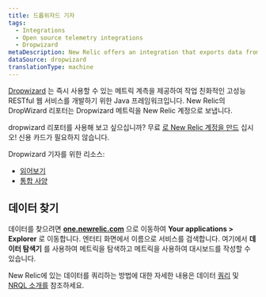 ```yaml
---
title: 드롭위자드 기자
tags:
  - Integrations
  - Open source telemetry integrations
  - Dropwizard
metaDescription: New Relic offers an integration that exports data from your DropWizard and sends it to your New Relic account.
dataSource: dropwizard
translationType: machine
---
```


[Dropwizard](https://www.dropwizard.io/en/latest/) 는 즉시 사용할 수 있는 메트릭 계측을 제공하여 작업 친화적인 고성능 RESTful 웹 서비스를 개발하기 위한 Java 프레임워크입니다. New Relic의 DropWizard 리포터는 Dropwizard 메트릭을 New Relic 계정으로 보냅니다.

dropwizard 리포터를 사용해 보고 싶으십니까? 무료 [로 New Relic 계정을 만드](https://newrelic.com/signup) 십시오! 신용 카드가 필요하지 않습니다.

Dropwizard 기자를 위한 리소스:

* [읽어보기](https://github.com/newrelic/dropwizard-metrics-newrelic)
* [통합 사양](https://github.com/newrelic/newrelic-exporter-specs/tree/master/dropwizard)

## 데이터 찾기

데이터를 찾으려면 **[one.newrelic.com](https://one.newrelic.com/all-capabilities)** 으로 이동하여 **Your applications > Explorer** 로 이동합니다. 엔터티 화면에서 이름으로 서비스를 검색합니다. 여기에서 **데이터 탐색기** 를 사용하여 메트릭을 탐색하고 메트릭을 사용하여 대시보드를 작성할 수 있습니다.

New Relic에 있는 데이터를 쿼리하는 방법에 대한 자세한 내용은 데이터 [쿼리](/docs/using-new-relic/data/understand-data/query-new-relic-data) 및 [NRQL 소개를](/docs/query-data/nrql-new-relic-query-language/getting-started/introduction-nrql) 참조하세요.

<InstallFeedback/>